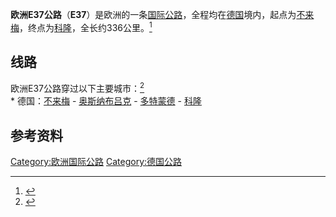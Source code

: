 {{noteTA
|1=zh-hans:多特蒙德;zh-hk:多蒙特;zh-tw:多特蒙德;
}}
{{Infobox road2
| country=EUR
| marker_image= [[File:Tabliczka_E37.svg|100px]]
| length_km = 336
| map        = E37 route.jpg
| direction_a = 
| terminus_a = [[德國|德國]][[不来梅|不来梅]]
| junction   = 
| direction_b = 
| terminus_b = [[德國|德國]][[科隆|科隆]]
| countries  = {{GER}}
}}
'''欧洲E37公路'''（'''E37'''）是欧洲的一条[[欧洲国际公路|国际公路]]，全程均在[[德国|德国]]境内，起点为[[不来梅|不来梅]]，终点为[[科隆|科隆]]，全长约336公里。<ref>{{Cite web |url = http://www.elbruz.org/eroads/E37.htm |title = E37 |publisher = Elbruz |accessdate = 20 April 2015 |archive-date = 2017-10-11 |archive-url = https://web.archive.org/web/20171011090745/http://www.elbruz.org/eroads/E37.htm |dead-url = no }}</ref>

== 线路 ==
欧洲E37公路穿过以下主要城市：<ref>{{Cite web |url = https://www.unece.org/fileadmin/DAM/trans/conventn/ECE-TRANS-SC1-384e.pdf |title = AGR 2008 revised-384en bis - unece |publisher = UN Treaty Collection |accessdate = 20 April 2015 |archive-date = 2016-03-03 |archive-url = https://web.archive.org/web/20160303232948/http://www.unece.org/fileadmin/DAM/trans/conventn/ECE-TRANS-SC1-384e.pdf |dead-url = no }}</ref><br />
* 德国：[[不来梅|不来梅]] - [[奥斯纳布吕克|奥斯纳布吕克]] - [[多特蒙德|多特蒙德]] - [[科隆|科隆]]

== 参考资料 ==
{{reflist}}


{{欧洲国际公路网}}

[[Category:欧洲国际公路|Category:欧洲国际公路]]
[[Category:德国公路|Category:德国公路]]
